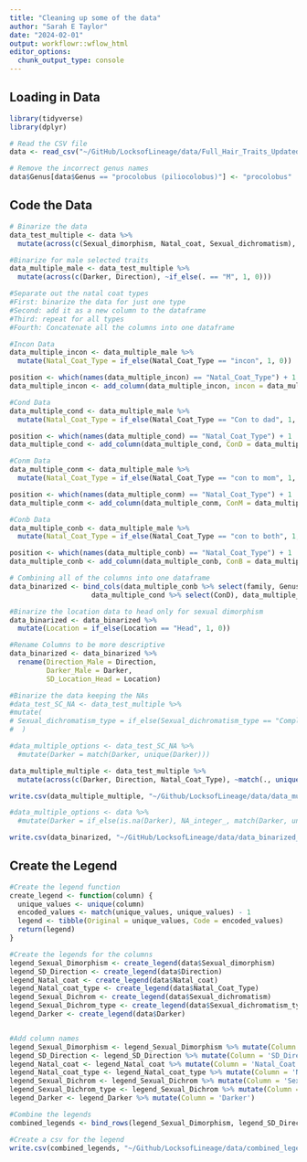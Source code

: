 ```yaml
---
title: "Cleaning up some of the data"
author: "Sarah E Taylor"
date: "2024-02-01"
output: workflowr::wflow_html
editor_options:
  chunk_output_type: console
---
```


## Loading in Data

```r
library(tidyverse)
library(dplyr)
```


```r
# Read the CSV file
data <- read_csv("~/GitHub/LocksofLineage/data/Full_Hair_Traits_Updated_Names.csv")

# Remove the incorrect genus names
data$Genus[data$Genus == "procolobus (piliocolobus)"] <- "procolobus"
```

## Code the Data

```r

# Binarize the data
data_test_multiple <- data %>%
  mutate(across(c(Sexual_dimorphism, Natal_coat, Sexual_dichromatism), ~if_else(. == "Yes", 1, 0)))

#Binarize for male selected traits
data_multiple_male <- data_test_multiple %>%
  mutate(across(c(Darker, Direction), ~if_else(. == "M", 1, 0)))

#Separate out the natal coat types
#First: binarize the data for just one type
#Second: add it as a new column to the dataframe
#Third: repeat for all types
#Fourth: Concatenate all the columns into one dataframe

#Incon Data
data_multiple_incon <- data_multiple_male %>%
  mutate(Natal_Coat_Type = if_else(Natal_Coat_Type == "incon", 1, 0))

position <- which(names(data_multiple_incon) == "Natal_Coat_Type") + 1
data_multiple_incon <- add_column(data_multiple_incon, incon = data_multiple_incon$Natal_Coat_Type, .after = position - 1)

#Cond Data
data_multiple_cond <- data_multiple_male %>%
  mutate(Natal_Coat_Type = if_else(Natal_Coat_Type == "Con to dad", 1, 0))

position <- which(names(data_multiple_cond) == "Natal_Coat_Type") + 1
data_multiple_cond <- add_column(data_multiple_cond, ConD = data_multiple_cond$Natal_Coat_Type, .after = position - 1)

#Conm Data
data_multiple_conm <- data_multiple_male %>%
  mutate(Natal_Coat_Type = if_else(Natal_Coat_Type == "con to mom", 1, 0))

position <- which(names(data_multiple_conm) == "Natal_Coat_Type") + 1
data_multiple_conm <- add_column(data_multiple_conm, ConM = data_multiple_conm$Natal_Coat_Type, .after = position - 1)

#Conb Data
data_multiple_conb <- data_multiple_male %>%
  mutate(Natal_Coat_Type = if_else(Natal_Coat_Type == "con to both", 1, 0))

position <- which(names(data_multiple_conb) == "Natal_Coat_Type") + 1
data_multiple_conb <- add_column(data_multiple_conb, ConB = data_multiple_conb$Natal_Coat_Type, .after = position - 1)

# Combining all of the columns into one dataframe
data_binarized <- bind_cols(data_multiple_conb %>% select(family, Genus, species, Sexual_dimorphism, Location, Direction, Natal_coat, ConB, Sexual_dichromatism, Darker),
                    data_multiple_cond %>% select(ConD), data_multiple_conm %>% select(ConM), data_multiple_incon %>% select(incon))

#Binarize the location data to head only for sexual dimorphism
data_binarized <- data_binarized %>%
  mutate(Location = if_else(Location == "Head", 1, 0))

#Rename Columns to be more descriptive
data_binarized <- data_binarized %>%
  rename(Direction_Male = Direction,
         Darker_Male = Darker,
         SD_Location_Head = Location)

```

```r
#Binarize the data keeping the NAs
#data_test_SC_NA <- data_test_multiple %>%
#mutate(
# Sexual_dichromatism_type = if_else(Sexual_dichromatism_type == "Complete", 1, 0)
#  )
```

```r
#data_multiple_options <- data_test_SC_NA %>%
  #mutate(Darker = match(Darker, unique(Darker)))

data_multiple_multiple <- data_test_multiple %>%
  mutate(across(c(Darker, Direction, Natal_Coat_Type), ~match(., unique(.)) - 1))

write.csv(data_multiple_multiple, "~/Github/LocksofLineage/data/data_multiple_multiple.csv", row.names = FALSE)

#data_multiple_options <- data %>%
  #mutate(Darker = if_else(is.na(Darker), NA_integer_, match(Darker, unique(Darker))))
```

```r
write.csv(data_binarized, "~/GitHub/LocksofLineage/data/data_binarized_Feb13.csv", row.names = FALSE)
```

## Create the Legend

```r
#Create the legend function
create_legend <- function(column) {
  unique_values <- unique(column)
  encoded_values <- match(unique_values, unique_values) - 1
  legend <- tibble(Original = unique_values, Code = encoded_values)
  return(legend)
}

#Create the legends for the columns
legend_Sexual_Dimorphism <- create_legend(data$Sexual_dimorphism)
legend_SD_Direction <- create_legend(data$Direction)
legend_Natal_coat <- create_legend(data$Natal_coat)
legend_Natal_coat_type <- create_legend(data$Natal_Coat_Type)
legend_Sexual_Dichrom <- create_legend(data$Sexual_dichromatism)
legend_Sexual_Dichrom_type <- create_legend(data$Sexual_dichromatism_type)
legend_Darker <- create_legend(data$Darker)


#Add column names
legend_Sexual_Dimorphism <- legend_Sexual_Dimorphism %>% mutate(Column = 'Sexual_Dimorphism')
legend_SD_Direction <- legend_SD_Direction %>% mutate(Column = 'SD_Direction')
legend_Natal_coat <- legend_Natal_coat %>% mutate(Column = 'Natal_Coat')
legend_Natal_coat_type <- legend_Natal_coat_type %>% mutate(Column = 'Natal_Coat_Type')
legend_Sexual_Dichrom <- legend_Sexual_Dichrom %>% mutate(Column = 'Sexual_Dichromatism')
legend_Sexual_Dichrom_type <- legend_Sexual_Dichrom %>% mutate(Column = 'Sexual_Dichrom_Type')
legend_Darker <- legend_Darker %>% mutate(Column = 'Darker')

#Combine the legends
combined_legends <- bind_rows(legend_Sexual_Dimorphism, legend_SD_Direction, legend_Natal_coat, legend_Natal_coat_type, legend_Sexual_Dichrom, legend_Sexual_Dichrom_type, legend_Darker)

#Create a csv for the legend
write.csv(combined_legends, "~/Github/LocksofLineage/data/combined_legends.csv", row.names = FALSE)
```

